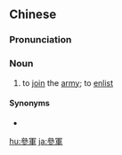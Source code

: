 ==Chinese==
{{zh-forms|s=参军}}

===Pronunciation===
{{zh-pron
|m=cānjūn
|c=caam1 gwan1
|cat=n
}}

===Noun===
{{zh-noun}}

# to [[join]] the [[army]]; to [[enlist]]

====Synonyms====
* {{zh-l|入伍}}

{{zh-cat|Advanced}}

[[hu:參軍]]
[[ja:參軍]]